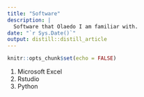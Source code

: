 ```yaml
---
title: "Software"
description: |
  Software that Olaedo I am familiar with.
date: "`r Sys.Date()`"
output: distill::distill_article
---
```


```r
knitr::opts_chunk$set(echo = FALSE)
```

1. Microsoft Excel
2. Rstudio
3. Python 





